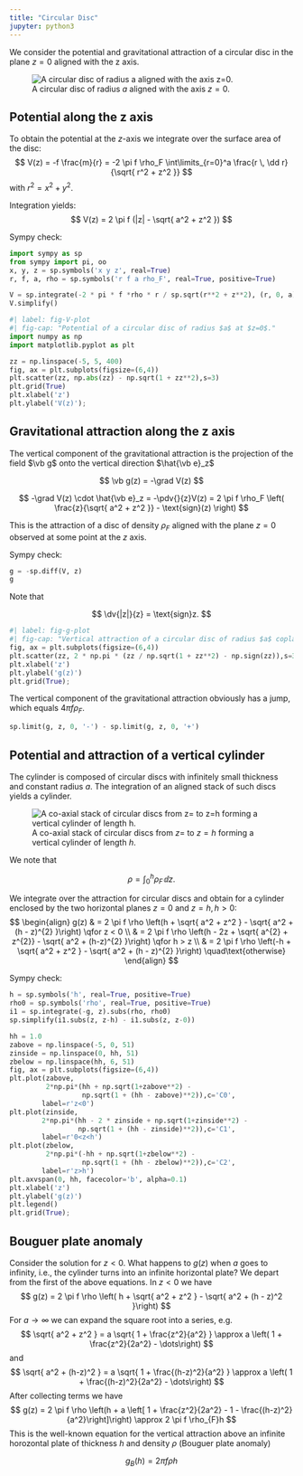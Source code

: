 ```yaml
---
title: "Circular Disc"
jupyter: python3
---
```

We consider the potential and gravitational attraction of a circular disc in  the plane $z=0$ aligned with the z axis.


![A circular disc of radius $a$ aligned with the axis $z=0$.](images/circular_disc.excalidraw.png){#fig-circulardisc}

## Potential along the z axis

To obtain the potential at the $z$-axis we integrate over the surface area of the disc:
$$
V(z) = -f \frac{m}{r} = -2 \pi f \rho_F \int\limits_{r=0}^a \frac{r \, \dd r}{\sqrt{ r^2 + z^2 }} 
$$
with $r^2 = x^2 + y^2$.

Integration yields:
$$
V(z) = 2 \pi f (|z| - \sqrt{ a^2 + z^2 })
$$

Sympy check:

```python
import sympy as sp
from sympy import pi, oo
x, y, z = sp.symbols('x y z', real=True)
r, f, a, rho = sp.symbols('r f a rho_F', real=True, positive=True)

V = sp.integrate(-2 * pi * f *rho * r / sp.sqrt(r**2 + z**2), (r, 0, a))
V.simplify()
```

```python
#| label: fig-V-plot
#| fig-cap: "Potential of a circular disc of radius $a$ at $z=0$."
import numpy as np
import matplotlib.pyplot as plt

zz = np.linspace(-5, 5, 400)
fig, ax = plt.subplots(figsize=(6,4))
plt.scatter(zz, np.abs(zz) - np.sqrt(1 + zz**2),s=3)
plt.grid(True)
plt.xlabel('z')
plt.ylabel('V(z)');
```

## Gravitational attraction along the z axis

The vertical component of the gravitational attraction is the projection of the field $\vb g$ onto the vertical direction $\hat{\vb e}_z$

$$
\vb g(z) = -\grad V(z)
$$

$$
-\grad V(z) \cdot \hat{\vb e}_z = -\pdv{}{z}V(z) = 2 \pi f \rho_F \left( \frac{z}{\sqrt{ a^2 + z^2 }} - \text{sign}(z) \right)
$$

This is the attraction of a disc of density $\rho_{F}$ aligned with the plane $z=0$ observed at some point at the $z$ axis.

Sympy check:
```python
g = -sp.diff(V, z)
g
```

::: {.callout-note}
Note that 

$$
\dv{|z|}{z} = \text{sign}z.
$$
:::

```python
#| label: fig-g-plot
#| fig-cap: "Vertical attraction of a circular disc of radius $a$ coplanar with $z=0$."
fig, ax = plt.subplots(figsize=(6,4))
plt.scatter(zz, 2 * np.pi * (zz / np.sqrt(1 + zz**2) - np.sign(zz)),s=3)
plt.xlabel('z')
plt.ylabel('g(z)')
plt.grid(True);
```

The vertical component of the gravitational attraction obviously has a jump, which equals $4 \pi f \rho_F$.
```python
sp.limit(g, z, 0, '-') - sp.limit(g, z, 0, '+')
```

## Potential and attraction of a vertical cylinder

The cylinder is composed of circular discs with infinitely small thickness and constant radius $a$. The integration of an aligned stack of such discs yields a cylinder.

![A co-axial stack of circular discs from $z=$ to $z=h$ forming a vertical cylinder of length $h$.](images/vertical_cylinder.excalidraw.png){#fig-vertical-cylinder}

We note that

$$
\rho = \int_0^h \rho_F \, \dd z.
$$

We integrate over the attraction for circular discs and obtain for a cylinder enclosed by the two horizontal planes $z=0$ and $z=h, h>0$:
$$
\begin{align}
g(z) & = 2 \pi f \rho \left(h + \sqrt{ a^2 + z^2 } - \sqrt{ a^2 + (h - z)^{2} }\right) \qfor z < 0 \\
& = 2 \pi f \rho \left(h - 2z + \sqrt{ a^{2} + z^{2}} - \sqrt{ a^2 + (h-z)^{2} }\right) \qfor h > z \\
& = 2 \pi f \rho \left(-h + \sqrt{ a^2 + z^2 } - \sqrt{ a^2 + (h - z)^{2} }\right) \quad\text{otherwise}
\end{align}
$$

Sympy check:
```python
h = sp.symbols('h', real=True, positive=True)
rho0 = sp.symbols('rho', real=True, positive=True)
i1 = sp.integrate(-g, z).subs(rho, rho0)
sp.simplify(i1.subs(z, z-h) - i1.subs(z, z-0))
```

```python
hh = 1.0
zabove = np.linspace(-5, 0, 51)
zinside = np.linspace(0, hh, 51)
zbelow = np.linspace(hh, 6, 51)
fig, ax = plt.subplots(figsize=(6,4))
plt.plot(zabove, 
         2*np.pi*(hh + np.sqrt(1+zabove**2) - 
                  np.sqrt(1 + (hh - zabove)**2)),c='C0',
        label=r'z<0')
plt.plot(zinside, 
        2*np.pi*(hh - 2 * zinside + np.sqrt(1+zinside**2) - 
                 np.sqrt(1 + (hh - zinside)**2)),c='C1',
        label=r'0<z<h')
plt.plot(zbelow, 
         2*np.pi*(-hh + np.sqrt(1+zbelow**2) - 
                  np.sqrt(1 + (hh - zbelow)**2)),c='C2',
        label=r'z>h')
plt.axvspan(0, hh, facecolor='b', alpha=0.1)
plt.xlabel('z')
plt.ylabel('g(z)')
plt.legend()
plt.grid(True);
```

## Bouguer plate anomaly

Consider the solution for $z<0$. What happens to $g(z)$ when $a$ goes to infinity, i.e., the cylinder turns into an infinite horizontal plate?
We depart from the first of the above equations. In $z<0$ we have
$$
g(z) = 2 \pi f \rho \left( h + \sqrt{ a^2 + z^2 } - \sqrt{ a^2 + (h - z)^2 }\right)
$$
For $a \to \infty$ we can expand the square root into a series, e.g.
$$
\sqrt{ a^2 + z^2 } = a \sqrt{ 1 + \frac{z^2}{a^2} } \approx a \left( 1 + \frac{z^2}{2a^2} - \dots\right)
$$
and
$$
\sqrt{ a^2 + (h-z)^2 } = a \sqrt{ 1 + \frac{(h-z)^2}{a^2} } \approx a \left( 1 + \frac{(h-z)^2}{2a^2} - \dots\right)
$$
After collecting terms we have
$$
g(z) = 2 \pi f \rho \left(h +  a \left[ 1 + \frac{z^2}{2a^2} - 1 - \frac{(h-z)^2}{a^2}\right]\right) \approx 2 \pi f \rho_{F}h
$$
This is the well-known equation for the vertical attraction above an infinite horozontal plate of thickness $h$ and density $\rho$  (Bouguer plate anomaly)

$$
g_B(h) =  2 \pi f \rho h
$$ 
